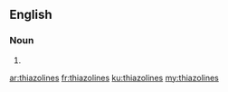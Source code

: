 ==English==

===Noun===
{{head|en}}

# {{plural of|thiazoline}}

[[ar:thiazolines]]
[[fr:thiazolines]]
[[ku:thiazolines]]
[[my:thiazolines]]